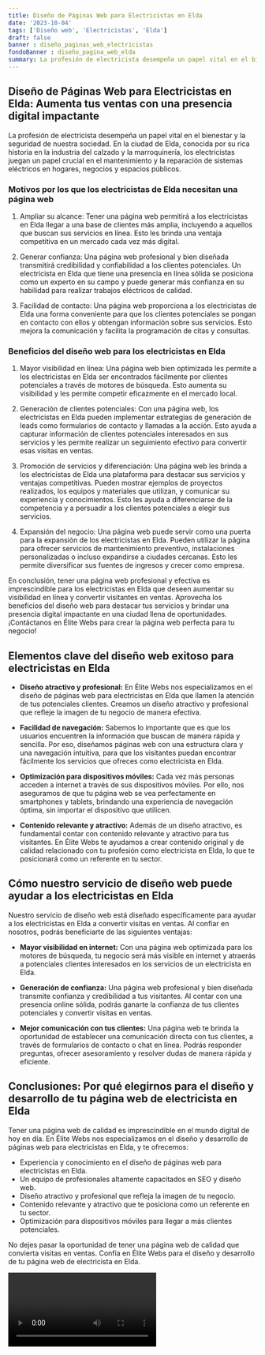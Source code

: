 ```yaml
---
title: Diseño de Páginas Web para Electricistas en Elda
date: '2023-10-04'
tags: ['Diseño web', 'Electricistas', 'Elda']
draft: false
banner : diseño_paginas_web_electricistas
fondoBanner : diseño_pagina_web_elda
summary: La profesión de electricista desempeña un papel vital en el bienestar y la seguridad de nuestra sociedad. En la ciudad de Elda, conocida por su rica historia en la industria del calzado y la marroquinería, los electricistas juegan un papel crucial en el mantenimiento y la reparación de sistemas eléctricos en hogares, negocios y espacios públicos.
---
```


## Diseño de Páginas Web para Electricistas en Elda: Aumenta tus ventas con una presencia digital impactante

La profesión de electricista desempeña un papel vital en el bienestar y la seguridad de nuestra sociedad. En la ciudad de Elda, conocida por su rica historia en la industria del calzado y la marroquinería, los electricistas juegan un papel crucial en el mantenimiento y la reparación de sistemas eléctricos en hogares, negocios y espacios públicos.

### Motivos por los que los electricistas de Elda necesitan una página web

1. Ampliar su alcance: Tener una página web permitirá a los electricistas en Elda llegar a una base de clientes más amplia, incluyendo a aquellos que buscan sus servicios en línea. Esto les brinda una ventaja competitiva en un mercado cada vez más digital.

2. Generar confianza: Una página web profesional y bien diseñada transmitirá credibilidad y confiabilidad a los clientes potenciales. Un electricista en Elda que tiene una presencia en línea sólida se posiciona como un experto en su campo y puede generar más confianza en su habilidad para realizar trabajos eléctricos de calidad.

3. Facilidad de contacto: Una página web proporciona a los electricistas de Elda una forma conveniente para que los clientes potenciales se pongan en contacto con ellos y obtengan información sobre sus servicios. Esto mejora la comunicación y facilita la programación de citas y consultas.

### Beneficios del diseño web para los electricistas en Elda

1. Mayor visibilidad en línea: Una página web bien optimizada les permite a los electricistas en Elda ser encontrados fácilmente por clientes potenciales a través de motores de búsqueda. Esto aumenta su visibilidad y les permite competir eficazmente en el mercado local.

2. Generación de clientes potenciales: Con una página web, los electricistas en Elda pueden implementar estrategias de generación de leads como formularios de contacto y llamadas a la acción. Esto ayuda a capturar información de clientes potenciales interesados en sus servicios y les permite realizar un seguimiento efectivo para convertir esas visitas en ventas.

3. Promoción de servicios y diferenciación: Una página web les brinda a los electricistas de Elda una plataforma para destacar sus servicios y ventajas competitivas. Pueden mostrar ejemplos de proyectos realizados, los equipos y materiales que utilizan, y comunicar su experiencia y conocimientos. Esto les ayuda a diferenciarse de la competencia y a persuadir a los clientes potenciales a elegir sus servicios.

4. Expansión del negocio: Una página web puede servir como una puerta para la expansión de los electricistas en Elda. Pueden utilizar la página para ofrecer servicios de mantenimiento preventivo, instalaciones personalizadas o incluso expandirse a ciudades cercanas. Esto les permite diversificar sus fuentes de ingresos y crecer como empresa.

En conclusión, tener una página web profesional y efectiva es imprescindible para los electricistas en Elda que deseen aumentar su visibilidad en línea y convertir visitantes en ventas. Aprovecha los beneficios del diseño web para destacar tus servicios y brindar una presencia digital impactante en una ciudad llena de oportunidades. ¡Contáctanos en Élite Webs para crear la página web perfecta para tu negocio!

<GifSeo />

<Cta />

## Elementos clave del diseño web exitoso para electricistas en Elda

- **Diseño atractivo y profesional:** En Élite Webs nos especializamos en el diseño de páginas web para electricistas en Elda que llamen la atención de tus potenciales clientes. Creamos un diseño atractivo y profesional que refleje la imagen de tu negocio de manera efectiva.

- **Facilidad de navegación:** Sabemos lo importante que es que los usuarios encuentren la información que buscan de manera rápida y sencilla. Por eso, diseñamos páginas web con una estructura clara y una navegación intuitiva, para que los visitantes puedan encontrar fácilmente los servicios que ofreces como electricista en Elda.

- **Optimización para dispositivos móviles:** Cada vez más personas acceden a internet a través de sus dispositivos móviles. Por ello, nos aseguramos de que tu página web se vea perfectamente en smartphones y tablets, brindando una experiencia de navegación óptima, sin importar el dispositivo que utilicen.

- **Contenido relevante y atractivo:** Además de un diseño atractivo, es fundamental contar con contenido relevante y atractivo para tus visitantes. En Élite Webs te ayudamos a crear contenido original y de calidad relacionado con tu profesión como electricista en Elda, lo que te posicionará como un referente en tu sector.

## Cómo nuestro servicio de diseño web puede ayudar a los electricistas en Elda

Nuestro servicio de diseño web está diseñado específicamente para ayudar a los electricistas en Elda a convertir visitas en ventas. Al confiar en nosotros, podrás beneficiarte de las siguientes ventajas:

- **Mayor visibilidad en internet:** Con una página web optimizada para los motores de búsqueda, tu negocio será más visible en internet y atraerás a potenciales clientes interesados en los servicios de un electricista en Elda.

- **Generación de confianza:** Una página web profesional y bien diseñada transmite confianza y credibilidad a tus visitantes. Al contar con una presencia online sólida, podrás ganarte la confianza de tus clientes potenciales y convertir visitas en ventas.

- **Mejor comunicación con tus clientes:** Una página web te brinda la oportunidad de establecer una comunicación directa con tus clientes, a través de formularios de contacto o chat en línea. Podrás responder preguntas, ofrecer asesoramiento y resolver dudas de manera rápida y eficiente.

## Conclusiones: Por qué elegirnos para el diseño y desarrollo de tu página web de electricista en Elda

Tener una página web de calidad es imprescindible en el mundo digital de hoy en día. En Élite Webs nos especializamos en el diseño y desarrollo de páginas web para electricistas en Elda, y te ofrecemos:

- Experiencia y conocimiento en el diseño de páginas web para electricistas en Elda.
- Un equipo de profesionales altamente capacitados en SEO y diseño web.
- Diseño atractivo y profesional que refleja la imagen de tu negocio.
- Contenido relevante y atractivo que te posiciona como un referente en tu sector.
- Optimización para dispositivos móviles para llegar a más clientes potenciales.

No dejes pasar la oportunidad de tener una página web de calidad que convierta visitas en ventas. Confía en Élite Webs para el diseño y desarrollo de tu página web de electricista en Elda.

<Video />

<CtaBot job='Electricistas' city='Elda'/>

<Gmaps query='Elda+españa+maps' />